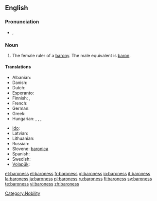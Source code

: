 ==English==

===Pronunciation===
* {{a|UK}} {{IPA|/ˈbæ.ɹəˌnɛs/}}, {{SAMPA|/"b{.r\@%nEs/}}

===Noun===
{{en-noun|es}}

# The female ruler of a [[barony]]. The male equivalent is [[baron]].

====Translations====
{{trans-top|female ruler of a barony}}
* Albanian: {{t+|sq|baroneshë|f|xs=Albanian}}
* Danish: {{t-|da|baronesse}}
* Dutch: {{t+|nl|barones|f}}
* Esperanto: {{t-|eo|baronino|xs=Esperanto}}
* Finnish: {{t-|fi|vapaaherratar}}, {{t-|fi|paronitar}}
* French: {{t+|fr|baronne|f}}
* German: {{t-|de|Baroness|f}}
* Greek: {{t+|el|βαρόνη|f}}
* Hungarian: {{t-|hu|bárónő}}, {{t-|hu|báróné}}, {{t|hu|baronesz}}, {{t-|hu|bárókisasszony}}
{{trans-mid}}
* [[Ido]]: {{t+|io|baronino|xs=Ido}}
* Latvian: {{t|lv|baronese|xs=Latvian}}
* Lithuanian: {{t+|lt|baronienė|f|xs=Lithuanian}}
* Russian: {{t+|ru|баронесса}}
* Slovene: [[baronica]] {{f}}
* Spanish: {{t-|es|baronesa|f}}
* Swedish: {{t-|sv|baronessa|c}}
* [[Volapük]]: {{t|vo|jibaonan}}
{{trans-bottom}}

[[Category:Nobility]]

[[et:baroness]]
[[el:baroness]]
[[fr:baroness]]
[[gl:baroness]]
[[io:baroness]]
[[it:baroness]]
[[la:baroness]]
[[ja:baroness]]
[[pl:baroness]]
[[ru:baroness]]
[[fi:baroness]]
[[sv:baroness]]
[[te:baroness]]
[[vi:baroness]]
[[zh:baroness]]